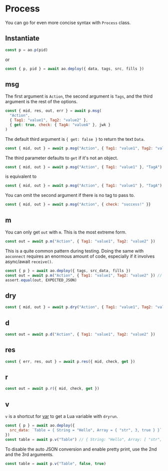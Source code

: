 # Process

You can go for even more concise syntax with `Process` class.

## Instantiate

```js
const p = ao.p(pid)
```

or

```js
const { p, pid } = await ao.deploy({ data, tags, src, fills })
```

## msg

The first argument is `Action`, the second argument is `Tags`, and the third argument is the rest of the options.

```js
const { mid, res, out, err } = await p.msg(
  "Action", 
  { Tag1: "value1", Tag2: "value2" }, 
  { get: true, check: { TagA: "valueA" }, jwk }
)
```

The default third argument is `{ get: false }` to return the text `Data`.

```js
const { mid, out } = await p.msg("Action", { Tag1: "value1", Tag2: "value2" })
```

The third parameter defaults to `get` if it's not an object.

```js
const { mid, out } = await p.msg("Action", { Tag1: "value1" }, "TagA")
```

is equivalent to

```js
const { mid, out } = await p.msg("Action", { Tag1: "value1" }, "TagA") 
```

You can omit the second argument if there is no tag to pass to.

```js
const { mid, out } = await p.msg("Action", { check: "success!" }}
```

## m

You can only get `out` with `m`. This is the most extreme form.

```js
const out = await p.m("Action", { Tag1: "value1", Tag2: "value2" })
```

This is a quite common pattern during testing. Doing the same with `aoconnect` requires an enormous amount of code, especially if it involves async/await `receive()`.

```js
const { p } = await ao.deploy({ tags, src_data, fills })
const out = await p.m("Action", { Tag1: "value1", Tag2: "value2" }) // get Data
assert.equal(out, EXPECTED_JSON)
```

## dry

```js
const { mid, out } = await p.dry("Action", { Tag1: "value1", Tag2: "value2" })
```

## d

```js
const out = await p.d("Action", { Tag1: "value1", Tag2: "value2" })
```

## res

```js
const { err, res, out } = await p.res({ mid, check, get })
```

## r

```js
const out = await p.r({ mid, check, get })
```

## v

`v` is a shortcut for [var](#var) to get a Lua variable with `dryrun`.

```js
const { p } = await ao.deploy({
  src_data: `Table = { String = "Hello", Array = { "str", 3, true } }`,
})
const table = await p.v("Table") // { String: "Hello", Array: [ "str", 3, true ] }
```

To disable the auto JSON conversion and enable pretty print, use the 2nd and the 3rd arguments.

```js
const table = await p.v("Table", false, true)
```
